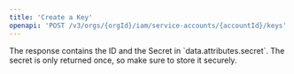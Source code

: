 ```yaml
---
title: 'Create a Key'
openapi: 'POST /v3/orgs/{orgId}/iam/service-accounts/{accountId}/keys'
---
```


<Info>
  The response contains the ID and the Secret in `data.attributes.secret`. The secret is only returned once, so make sure to store it securely.
</Info>
